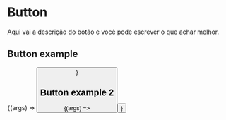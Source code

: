 
<Meta title="Components/Button" />

# Button

Aqui vai a descrição do botão e você pode escrever o que achar melhor.

## Button example

<Canvas>
  <Story
    name="Button Example"
    args={{ children: 'Texto do botão' }}
  >
    {(args) => <Button {...args} />}
  </Story>
</Canvas>

## Button example 2

<Canvas>
  <Story
    name="Button Example 2"
    args={{ children: 'Texto do botão 2' }}
  >
    {(args) => <Button {...args} />}
  </Story>
</Canvas>
